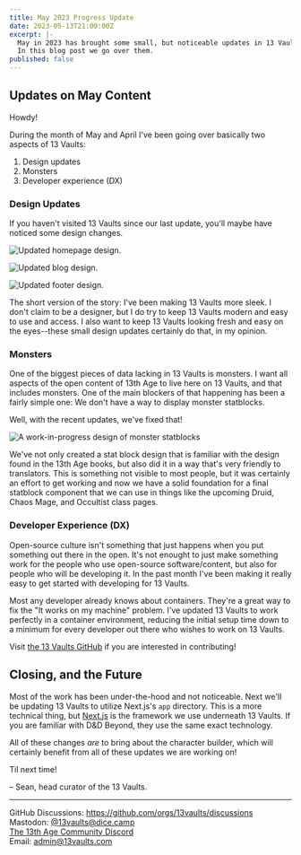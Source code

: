 ```yaml
---
title: May 2023 Progress Update
date: 2023-05-13T21:00:00Z
excerpt: |-
  May in 2023 has brought some small, but noticeable updates in 13 Vaults.
  In this blog post we go over them.
published: false
---
```


## Updates on May Content

Howdy!

During the month of May and April I've been going over basically two aspects of 13 Vaults:

1. Design updates
1. Monsters
1. Developer experience (DX)

### Design Updates

If you haven't visited 13 Vaults since our last update, you'll maybe have noticed some design changes.

![Updated homepage design.](/images/blog/may-2023-progress-update/homepage-comparison.png)

![Updated blog design.](/images/blog/may-2023-progress-update/blog-comparison.png)

![Updated footer design.](/images/blog/may-2023-progress-update/footer-comparison.png)

The short version of the story:
I've been making 13 Vaults more sleek.
I don't claim to be a designer, but I do try to keep 13 Vaults modern and easy to use and access.
I also want to keep 13 Vaults looking fresh and easy on the eyes--these small design updates certainly do that, in my opinion.

### Monsters

One of the biggest pieces of data lacking in 13 Vaults is monsters.
I want all aspects of the open content of 13th Age to live here on 13 Vaults, and that includes monsters.
One of the main blockers of that happening has been a fairly simple one:
We don't have a way to display monster statblocks.

Well, with the recent updates, we've fixed that!

![A work-in-progress design of monster statblocks](/images/blog/may-2023-progress-update/adversary-stat-block.png)

We've not only created a stat block design that is familiar with the design found in the 13th Age books, but also did it in a way that's very friendly to translators.
This is something not visible to most people, but it was certainly an effort to get working and now we have a solid foundation for a final statblock component that we can use in things like the upcoming Druid, Chaos Mage, and Occultist class pages.

### Developer Experience (DX)

Open-source culture isn't something that just happens when you put something out there in the open.
It's not enought to just make something work for the people who use open-source software/content, but also for people who will be developing it. In the past month I've been making it really easy to get started with developing for 13 Vaults.

Most any developer already knows about containers.
They're a great way to fix the "It works on my machine" problem.
I've updated 13 Vaults to work perfectly in a container environment, reducing the initial setup time down to a minimum for every developer out there who wishes to work on 13 Vaults.

Visit [the 13 Vaults GitHub](https://github.com/13vaults/13vaults.com) if you are interested in contributing!

## Closing, and the Future

Most of the work has been under-the-hood and not noticeable.
Next we'll be updating 13 Vaults to utilize Next.js's `app` directory.
This is a more technical thing, but [Next.js](https://nextjs.org/) is the framework we use underneath 13 Vaults.
If you are familiar with D&D Beyond, they use the same exact technology.

All of these changes _are_ to bring about the character builder, which will certainly benefit from all of these updates we are working on!

Til next time!

&ndash; Sean, head curator of the 13 Vaults.

---

GitHub Discussions: https://github.com/orgs/13vaults/discussions  
Mastodon: [@13vaults@dice.camp](https://dice.camp/@13vaults)  
[The 13th Age Community Discord](https://discord.gg/m9DbPC6RsC)  
Email: admin@13vaults.com
